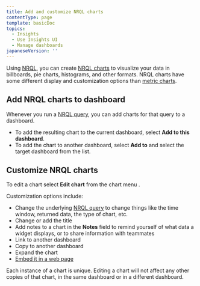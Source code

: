 ```yaml
---
title: Add and customize NRQL charts
contentType: page
template: basicDoc
topics:
  - Insights
  - Use Insights UI
  - Manage dashboards
japaneseVersion: ''
---
```


Using [NRQL](/docs/insights/new-relic-insights/using-new-relic-query-language/nrql-reference), you can create [NRQL charts](/docs/insights/use-insights-ui/manage-dashboards/widgets-present-insights-data-different-formats) to visualize your data in billboards, pie charts, histograms, and other formats. NRQL charts have some different display and customization options than [metric charts](/docs/insights/use-insights-ui/manage-dashboards/add-customize-metric-widgets).

## Add NRQL charts to dashboard

Whenever you run a [NRQL query](/docs/insights/new-relic-insights/using-new-relic-query-language/nrql-reference), you can add charts for that query to a dashboard.

* To add the resulting chart to the current dashboard, select **Add to this dashboard**.
* To add the chart to another dashboard, select **Add to** and select the target dashboard from the list.

## Customize NRQL charts

To edit a chart select **Edit chart** from the chart menu <Icon name="more-horizontal"/>
.

Customization options include:

* Change the underlying [NRQL query](/docs/insights/new-relic-insights/using-new-relic-query-language/nrql-reference) to change things like the time window, returned data, the type of chart, etc.
* Change or add the title
* Add notes to a chart in the **Notes** field to remind yourself of what data a widget displays, or to share information with teammates
* Link to another dashboard
* Copy to another dashboard
* Expand the chart
* [Embed it in a web page](/docs/insights/new-relic-insights/managing-dashboards-data/using-widgets#embed)

Each instance of a chart is unique. Editing a chart will not affect any other copies of that chart, in the same dashboard or in a different dashboard.
